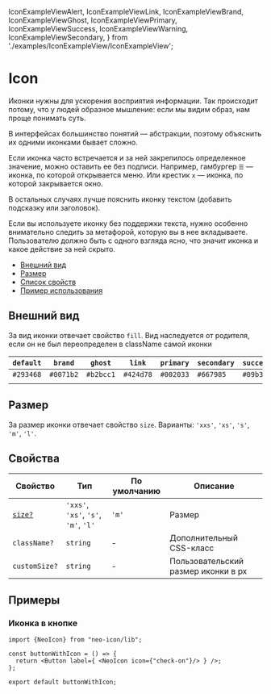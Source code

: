   IconExampleViewAlert,
  IconExampleViewLink,
  IconExampleViewBrand,
  IconExampleViewGhost,
  IconExampleViewPrimary,
  IconExampleViewSuccess,
  IconExampleViewWarning,
  IconExampleViewSecondary,
} from './examples/IconExampleView/IconExampleView';

# Icon

Иконки нужны для ускорения восприятия информации. Так происходит потому, что у людей образное мышление: если мы видим образ, нам проще понимать суть.

В интерфейсах большинство понятий — абстракции, поэтому объяснить их одними иконками бывает сложно.

Если иконка часто встречается и за ней закрепилось определенное значение, можно оставить ее без подписи.
Например, гамбургер `☰` — иконка, по которой открывается меню.
Или крестик `x` — иконка, по которой закрывается окно.

В остальных случаях лучше пояснить иконку текстом (добавить подсказку или заголовок).

Если вы используете иконку без поддержки текста, нужно особенно внимательно следить за метафорой,
которую вы в нее вкладываете. Пользователю должно быть с одного взгляда ясно, что значит иконка
и какое действие за ней скрыто.

- [Внешний вид](#внешний-вид)
- [Размер](#размер)
- [Список свойств](#свойства)
- [Пример использования](#примеры)

## Внешний вид

За вид иконки отвечает свойство `fill`. Вид наследуется от родителя, если он не был переопределен в className самой иконки

| `default`                | `brand`                  | `ghost`                  | `link`                  | `primary`                  | `secondary`                  | `success`                  | `warning`                  |
| ------------------------ | ------------------------ | ------------------------ | ----------------------- | -------------------------- | ---------------------------- | -------------------------- | -------------------------- |
| `#293468`                | `#0071b2`                | `#b2bcc1`                | `#424d78`               | `#002033`                  | `#667985`                    | `#09b37b`                  | `#fdbd5d`                  |
| <IconExampleViewAlert /> | <IconExampleViewBrand /> | <IconExampleViewGhost /> | <IconExampleViewLink /> | <IconExampleViewPrimary /> | <IconExampleViewSecondary /> | <IconExampleViewSuccess /> | <IconExampleViewWarning /> |

## Размер

За размер иконки отвечает свойство `size`. Варианты: `'xxs'`, `'xs'`, `'s'`, `'m'`, `'l'`.

<IconExampleSize />

## Свойства

| Свойство                | Тип                                                                                             | По умолчанию | Описание                                  |
| ----------------------- | ----------------------------------------------------------------------------------------------- | ------------ | ----------------------------------------- |
| [`size?` ](#размер)     | `'xxs'`, `'xs'`, `'s'`, `'m'`, `'l'`                                                            | `'m'`        | Размер                                    |
| `className?`            | `string`                                                                                        | -            | Дополнительный CSS-класс                  |
| `customSize?`           | `string`                                                                                        | -            | Пользовательский размер иконки в px       |

## Примеры

### Иконка в кнопке

```tsx
import {NeoIcon} from "neo-icon/lib";

const buttonWithIcon = () => {
  return <Button label={ <NeoIcon icon={"check-on"}/> } />;
};

export default buttonWithIcon;
```
